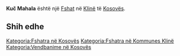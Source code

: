 {{Fshat në Kosovës
 | Emri                = Kuč Mahala
| srp_N_name = Kuč Mahala
| srp_N_FULL_NAME_RO = Kuč Mahala
| srp_N_FULL_NAME_ND_RO = Kuc Mahala
| srp_N_SORT_NAME_RG = KUCMAHALA
| srp_N_FULL_NAME_RG = Kuč Mahala
| srp_N_FULL_NAME_ND_RG = Kuc Mahala

 | Emri (Rasa dhanore) = 
 | Figura              = 
 | Shteti              = Kosovo
 | Komuna              = Klinë
 | Kodi postar         = 
 | Sipërfaqja          = 

 | Popullsia           = 

 | Regj. i popullsisë  = 
 | Dend. e popullsisë  = 
 | Faqja zyrtare       = 
 <!--- Koordinatat ----> 
 | Gjerësia            = 42.173333
 | Gjatësia            = 21.219167
 | Lartësia            = 
}}
'''Kuč Mahala''' është një [[Fshat]] në [[Klinë]] të [[Kosovës]].

<!-- == Gjeografia == -->
<!-- == Historia == -->
<!-- == Demografia == -->
== Shih edhe ==
{{Komuna Klinë}}
{{Kosovo-Administrata-Cung}}

[[Kategoria:Fshatra në Kosovës]]
[[Kategoria:Fshatra në Kommunes Klinë]]
[[Kategoria:Vendbanime në Kosovës]]